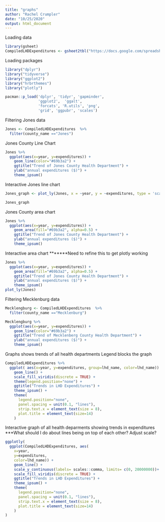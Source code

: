 ```yaml
---
title: "graphs"
author: "Rachel Crumpler"
date: "10/25/2020"
output: html_document
---
```

Loading data
```r
library(gsheet)
CompiledLHDExpenditures <- gsheet2tbl("https://docs.google.com/spreadsheets/d/1Zc10pam92Y1218F90eXn9ri7-a4GQI1vhzING33nNSI/edit#gid=0")
```

Loading packages
```r
library("dplyr")
library("tidyverse")
library("ggplot2")
library("hrbrthemes")
library("plotly")
```


```r
pacman::p_load('dplyr', 'tidyr', 'gapminder',
               'ggplot2',  'ggalt',
               'forcats', 'R.utils', 'png', 
               'grid', 'ggpubr', 'scales')
```


Filtering Jones data
```r
Jones <- CompiledLHDExpenditures  %>%
  filter(county_name =="Jones")
```

Jones County Line Chart
```r
Jones %>%
  ggplot(aes(x=year, y=expenditures)) +
    geom_line(color="#69b3a2") +
    ggtitle("Trend of Jones County Health Department") +
    ylab("annual expenditures ($)") +
    theme_ipsum()
```

Interactive Jones line chart
```r
Jones_graph <- plot_ly(Jones, x = ~year, y = ~expenditures, type = 'scatter', mode = 'lines')

Jones_graph
```


Jones County area chart
```r
Jones %>%
  ggplot(aes(x=year, y=expenditures)) +
    geom_area(fill="#69b3a2", alpha=0.5) +
    ggtitle("Trend of Jones County Health Department") +
    ylab("annual expenditures ($)") +
    theme_ipsum()
```

Interactive area chart
*******Need to refine this to get plotly working
```r
Jones %>%
  ggplot(aes(x=year, y=expenditures)) +
    geom_area(fill="#69b3a2", alpha=0.5) +
    ggtitle("Trend of Jones County Health Department") +
    ylab("annual expenditures ($)") +
    theme_ipsum()
plot_ly(Jones)
```


Filtering Mecklenburg data
```r
Mecklengburg <- CompiledLHDExpenditures  %>%
  filter(county_name =="Mecklenburg")
```


```r
Mecklengburg %>%
  ggplot(aes(x=year, y=expenditures)) +
    geom_line(color="#69b3a2") +
    ggtitle("Trend of Mecklenberg County Health Department") +
    ylab("annual expenditures ($)") +
    theme_ipsum()
```


Graphs shows trends of all health departments
Legend blocks the graph
```r
CompiledLHDExpenditures %>%
  ggplot( aes(x=year, y=expenditures, group=lhd_name, color=lhd_name)) +
    geom_line() +
    scale_fill_viridis(discrete = TRUE) +
    theme(legend.position="none") +
    ggtitle("Trends in LHD Expenditures") +
    theme_ipsum() +
    theme(
      legend.position="none",
      panel.spacing = unit(0.1, "lines"),
      strip.text.x = element_text(size = 8),
      plot.title = element_text(size=14)
    )
```

Interactive graph of all health deparments showing trends in expenditures
***What should I do about lines being on top of each other? Adjust scale?

```r
ggplotly(
  ggplot(CompiledLHDExpenditures, aes(
    x=year, 
    y=expenditures, 
    color=lhd_name)) +
    geom_line() +
    scale_y_continuous(labels= scales::comma, limits= c(0, 20000000))+
    scale_fill_viridis(discrete = TRUE) +
    ggtitle("Trends in LHD Expenditures") +
    theme_ipsum() +
    theme(
      legend.position="none",
      panel.spacing = unit(0.1, "lines"),
      strip.text.x = element_text(size = 8),
      plot.title = element_text(size=14)
    )
)
```

